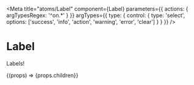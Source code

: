 

<Meta
  title="atoms/Label"
  component={Label}
  parameters={{ actions: { argTypesRegex: '^on.*' } }}
  argTypes={{
    type: {
      control: {
        type: 'select',
        options: ['success', 'info', 'action', 'warning', 'error', 'clear']
      }
    }
  }}
/>

# Label

Labels!

<Canvas>
  <Story name="Default" args={{ children: 'Default', type: 'info' }}>
    {(props) => <Label {...props}>{props.children}</Label>}
  </Story>
</Canvas>
